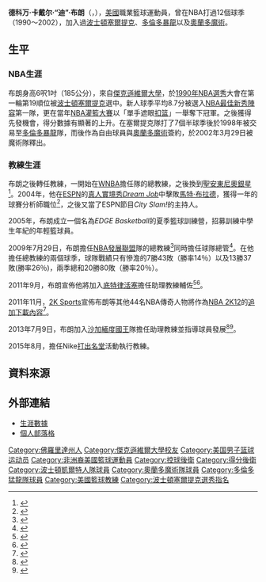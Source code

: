 {{Otheruses|other=名为迪·布朗的其他人物|迪·布朗}}
{{noteTA|G1=NBA}}
{{Infobox NBA Player
| name = 迪·布朗<br>Dee Brown
| caption =  布朗於2012年擔任底特律活塞隊助理教練
| image =Pistons asst coach Dee Brown in 2012.jpg
| height_ft = 6 
| height_in = 1
| weight_lbs = 160
| team = 
| league       = [[NBA|NBA]]
| position = 
| nationality = {{USA}}
| birth_date = {{Birth date and age|1968|11|29}}
| birth_place = {{USA}}[[佛羅里達州|佛羅里達州]][[傑克遜維爾_(佛羅里達州)|傑克遜維爾]]
| highschool = {{link-en|伯樂中學|Bolles School}}（[[佛羅里達州|佛羅里達州]][[傑克遜維爾_(佛羅里達州)|傑克遜維爾]]）
| college = [[傑克遜維爾大學|傑克遜維爾大學]]（1986–1990）
| draft_round = 1
| draft_pick = 19
| draft_team = [[波士頓塞爾提克|波士頓塞爾提克]]
| draft_year = 1990
| career_start = 1990年
| career_end = 2002年
| career_number = 7
| career_position = [[控球後衛|控球後衛]]
| coach_start = 2002年
| years1={{nbay|1990|start}}–{{nbay|1997|end}} |team1=[[波士頓塞爾提克|波士頓塞爾提克]]
| years2={{nbay|1997|end}}–{{nbay|1999|end}} |team2=[[多倫多暴龍|多倫多暴龍]]
| years3={{nbay|2000|start}}–{{nbay|2001|end}} |team3=[[奧蘭多魔術|奧蘭多魔術]]
| cyears1         = 2002
| cteam1          = {{link-en|奧蘭多奇蹟|Orlando Miracle}}（[[WNBA|WNBA]]）
| cyears2         = 2003–2004
| cteam2          = [[聖安東尼奧銀星|聖安東尼奧銀星]]（WNBA）
| cyears3         = 2009–2011
| cteam3          = {{link-en|春田市铠甲|Springfield Armor}}（[[NBA發展聯盟|NBA發展聯盟]]）
| cyears4         = {{nbay|2011|start}}–{{nbay|2012|end}}
| cteam4          = [[底特律活塞|底特律活塞]]（助理教練）
| cyears5         = {{nbay|2013|start}}–{{nbay|2014|end}}
| cteam5          = [[沙加緬度國王|沙加緬度國王]]（助理教練）
| highlights =
*[[NBA最佳新秀陣容|NBA最佳新秀陣容]]第一隊（{{nbay|1990|end}}）
*[[NBA灌籃大賽|NBA灌籃大賽冠軍]]（1991）
| stats_league    = NBA
|stat1label=得分
|stat1value=6,758（平均每場11.1分）
|stat2label=助攻
|stat2value=2,227（平均每場3.7個）
|stat3label=籃板
|stat3value=1,569（平均每場2.6個）
| bbr             = brownde01
| letter          = b
}}
'''德科万·卡戴尔·“迪”·布朗'''（{{lang-en|'''DeCovan Kadell "Dee" Brown'''}}，{{bd|1968年|11月29日|cadIdx=B}}），[[美國|美國]]職業籃球運動員，曾在NBA打過12個球季（1990～2002），加入過[[波士頓塞爾提克|波士頓塞爾提克]]、[[多倫多暴龍|多倫多暴龍]]以及[[奧蘭多魔術|奧蘭多魔術]]。

== 生平 ==
=== NBA生涯 ===
布朗身高6呎1吋（185公分），來自[[傑克遜維爾大學|傑克遜維爾大學]]，於[[1990年NBA選秀|1990年NBA選秀]]大會在第一輪第19順位被[[波士頓塞爾提克|波士頓塞爾提克]]選中。新人球季平均8.7分被選入[[NBA最佳新秀陣容|NBA最佳新秀陣容]]第一隊，更在當年[[NBA灌籃大賽|NBA灌籃大賽]]以「單手遮眼[[扣篮|扣篮]]」一舉奪下冠軍。之後獲得先發機會，得分數據有顯著的上升。在塞爾提克隊打了7個半球季後於1998年被交易至[[多倫多暴龍|多倫多暴龍]]隊，而後作為自由球員與[[奧蘭多魔術|奧蘭多魔術]]簽約，於2002年3月29日被魔術隊釋出。

=== 教練生涯 ===
布朗之後轉任教練，一開始在[[WNBA|WNBA]]擔任{{link-en|奧蘭多奇蹟|Orlando Miracle}}隊的總教練，之後換到[[聖安東尼奧銀星|聖安東尼奧銀星]]<ref>{{Cite web |url=http://www.nba.com/magic/news/Orlando_Continues_Commitment_t-154169-800.html |title=Magic Name Dee Brown Community Ambassador |accessdate=2014-08-29 |archive-date=2012-11-08 |archive-url=https://web.archive.org/web/20121108125921/http://www.nba.com/magic/news/Orlando_Continues_Commitment_t-154169-800.html |dead-url=no }}</ref>。2004年，他在[[ESPN|ESPN]]的[[真人實境秀|真人實境秀]]''[[Dream_Job|Dream Job]]''中擊敗[[馬特·布拉德|馬特·布拉德]]，獲得一年的球賽分析師職位<ref>{{Cite web |url=http://www.insidehoops.com/espn-dream-job.shtml |title=DEE BROWN WINS ESPN'S DREAM JOB |accessdate=2014-08-29 |archive-date=2016-08-17 |archive-url=https://web.archive.org/web/20160817013211/http://www.insidehoops.com/espn-dream-job.shtml |dead-url=no }}</ref>，之後又當了ESPN節目''City Slam!''的主持人。

2005年，布朗成立一個名為''EDGE Basketball''的夏季籃球訓練營，招募訓練中學生年紀的年輕籃球員。

2009年7月29日，布朗擔任[[NBA發展聯盟|NBA發展聯盟]]{{link-en|春田市铠甲|Springfield Armor}}隊的總教練<ref>{{Cite web |url=http://www.masslive.com/sports/index.ssf/2009/07/springfield_armor_of_nba_dleag.html |title=存档副本 |accessdate=2014-08-29 |archive-date=2014-04-08 |archive-url=https://web.archive.org/web/20140408214536/http://www.masslive.com/sports/index.ssf/2009/07/springfield_armor_of_nba_dleag.html |dead-url=no }}</ref>同時擔任球隊總管<ref>{{cite web |url=http://netsarescorching.com/2009/09/02/netsarescorching-interview-armor-coach-dee-brown/ |title=存档副本 |accessdate=2009-09-04 |deadurl=yes |archiveurl=https://web.archive.org/web/20090906151709/http://netsarescorching.com/2009/09/02/netsarescorching-interview-armor-coach-dee-brown/ |archivedate=2009-09-06 }}</ref>。在他擔任總教練的兩個球季，球隊戰績只有慘澹的7勝43敗（勝率14％）以及13勝37敗(勝率26％)，兩季總和20勝80敗（勝率20％）。

2011年9月，布朗宣佈他將加入[[底特律活塞|底特律活塞]]擔任助理教練輔佐{{link-en|勞倫斯·法蘭克|Lawrence Frank}}<ref>{{Cite web |url=http://www.freep.com/article/20110912/SPORTS03/110912058/Dee-Brown-Roy-Rogers-joining-Pistons-assistant-coaches |title=Dee Brown, Roy Rogers joining Pistons as assistant coaches |accessdate=2014-08-29 |archive-date=2011-09-24 |archive-url=https://web.archive.org/web/20110924090438/http://www.freep.com/article/20110912/SPORTS03/110912058/Dee-Brown-Roy-Rogers-joining-Pistons-assistant-coaches |dead-url=no }}</ref><ref>{{cite web|last=Thomas|first=Jeff|title=Dee Brown out as Springfield Armor coach; Bob MacKinnon in?|url=http://www.masslive.com/sports/index.ssf/2011/09/dee_brown_out_as_springfield_a.html|publisher=Springfield Republican|accessdate=14 September 2011|date=12 September 2011|archive-date=2014-04-08|archive-url=https://web.archive.org/web/20140408214203/http://www.masslive.com/sports/index.ssf/2011/09/dee_brown_out_as_springfield_a.html|dead-url=no}}</ref>。

2011年11月，[[2K_Sports|2K Sports]]宣佈布朗等其他44名NBA傳奇人物將作為[[NBA_2K12|NBA 2K12]]的[[追加下載內容|追加下載內容]]<ref>{{Cite web |url=http://sports.yahoo.com/nba/blog/ball_dont_lie/post/-8220-NBA-2K12-8243-reveals-45-new-in-game-le?urn=nba-wp10190&mwp_success=NONJS_POST_SUCCESS#mwpphu-post-form |title=存档副本 |accessdate=2014-08-29 |archive-date=2016-03-05 |archive-url=https://web.archive.org/web/20160305053527/http://sports.yahoo.com/nba/blog/ball_dont_lie/post/-8220-NBA-2K12-8243-reveals-45-new-in-game-le?urn=nba-wp10190&mwp_success=NONJS_POST_SUCCESS#mwpphu-post-form |dead-url=no }}</ref>。

2013年7月9日，布朗加入[[沙加緬度國王|沙加緬度國王]]隊擔任助理教練並指導球員發展<ref>{{Cite web |url=http://www.nba.com/kings/news/kings-name-dee-brown-director-player-development-and-assistant-coach |title=KINGS NAME DEE BROWN DIRECTOR OF PLAYER DEVELOPMENT AND ASSISTANT COACH |accessdate=2014-08-29 |archive-date=2014-08-15 |archive-url=https://web.archive.org/web/20140815215225/http://www.nba.com/kings/news/kings-name-dee-brown-director-player-development-and-assistant-coach |dead-url=no }}</ref><ref>{{cite web |url=http://www.sacbee.com/2013/07/09/5555768/kings-add-two-assistant-coaches.html |title=存档副本 |accessdate=2013-07-11  |deadurl=yes |archiveurl=https://web.archive.org/web/20130715025816/http://www.sacbee.com/2013/07/09/5555768/kings-add-two-assistant-coaches.html |archivedate=2013-07-15 }}</ref>。

2015年8月，擔任Nike[[打出名堂|打出名堂]]活動執行教練。

== 資料來源 ==
{{reflist}}

== 外部連結 ==
* [http://www.basketball-reference.com/players/b/brownde01.html 生涯數據] {{Wayback|url=http://www.basketball-reference.com/players/b/brownde01.html |date=20141006221534 }}
* [http://hoopshype.com/blogs/brown/index.php 個人部落格] {{Wayback|url=http://hoopshype.com/blogs/brown/index.php |date=20080907031442 }}

{{1990 NBA Draft}}
{{Slam Dunk Contest Winners}}

{{Authority control}}
{{DEFAULTSORT:Brown, Dee}}
[[Category:佛羅里達州人|Category:佛羅里達州人]]
[[Category:傑克遜維爾大學校友|Category:傑克遜維爾大學校友]]
[[Category:美国男子篮球运动员|Category:美国男子篮球运动员]]
[[Category:非洲裔美國籃球運動員|Category:非洲裔美國籃球運動員]]
[[Category:控球後衛|Category:控球後衛]]
[[Category:得分後衛|Category:得分後衛]]
[[Category:波士頓凱爾特人隊球員|Category:波士頓凱爾特人隊球員]]
[[Category:奧蘭多魔術隊球員|Category:奧蘭多魔術隊球員]]
[[Category:多倫多猛龍隊球員|Category:多倫多猛龍隊球員]]
[[Category:美國籃球教練|Category:美國籃球教練]]
[[Category:波士頓塞爾提克選秀指名|Category:波士頓塞爾提克選秀指名]]